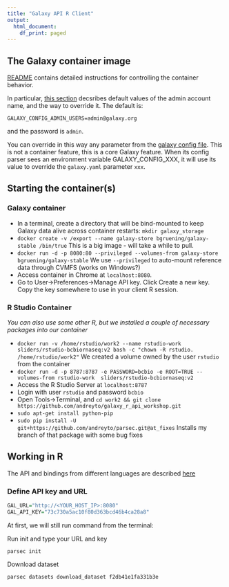 ```yaml
---
title: "Galaxy API R Client"
output:
  html_document:
    df_print: paged
---
```

## The Galaxy container image

[README](https://github.com/bgruening/docker-galaxy-stable) contains detailed instructions
for controlling the container behavior.

In particular, [this section](https://github.com/bgruening/docker-galaxy-stable#Galaxys-config-settings)
decsribes default values of the admin account name, and the way to override it.
The default is:
```
GALAXY_CONFIG_ADMIN_USERS=admin@galaxy.org
```
and the password is `admin`.

You can override in this way any parameter from the [galaxy config file](https://github.com/galaxyproject/galaxy/blob/release_19.01/config/galaxy.yml.sample). 
This is not a container feature, this is a core Galaxy feature. When its config parser sees
an environment variable GALAXY_CONFIG_XXX, it will use its value to override the `galaxy.yaml` 
parameter `xxx`.

## Starting the container(s)

### Galaxy container

- In a terminal, create a directory that will be bind-mounted to keep Galaxy data alive across container restarts: `mkdir galaxy_storage`
- `docker create -v /export --name galaxy-store bgruening/galaxy-stable /bin/true`
   This is a big image - will take a while to pull.
- `docker run -d -p 8080:80 --privileged --volumes-from galaxy-store bgruening/galaxy-stable`
  We use `--privileged` to auto-mount reference data through CVMFS (works on Windows?)
- Access container in Chrome at `localhost:8080`.
- Go to User->Preferences->Manage API key. Click Create a new key. 
  Copy the key somewhere to use in your client R session.

### R Studio Container

*You can also use some other R, but we installed a couple of necessary packages into our container*

- `docker run -v /home/rstudio/work2 --name rstudio-work sliders/rstudio-bcbiornaseq:v2 bash -c "chown -R rstudio. /home/rstudio/work2"`
  We created a volume owned by the user `rstudio` from the container
- `docker run -d -p 8787:8787 -e PASSWORD=bcbio -e ROOT=TRUE --volumes-from rstudio-work  sliders/rstudio-bcbiornaseq:v2`
- Access the R Studio Server at `localhost:8787`
- Login with user `rstudio` and password `bcbio`
- Open Tools->Terminal, and `cd work2 && git clone https://github.com/andreyto/galaxy_r_api_workshop.git`
- `sudo apt-get install python-pip`
- `sudo pip install -U git+https://github.com/andreyto/parsec.git@at_fixes`
  Installs my branch of that package with some bug fixes

## Working in R

The API and bindings from different languages are described [here](https://galaxyproject.org/develop/api/)

### Define API key and URL
```r
GAL_URL="http://<YOUR_HOST_IP>:8080"
GAL_API_KEY="73c730a5ac10f80d363bcd46b4ca28a8"
```

At first, we will still run command from the terminal:

Run init and type your URL and key
```
parsec init
```
Download dataset
```
parsec datasets download_dataset f2db41e1fa331b3e
```
